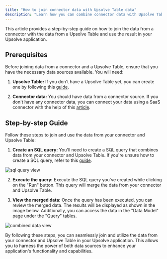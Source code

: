 ```yaml
---
title: "How to join connector data with Upsolve Table data"
description: "Learn how you can combine connector data with Upsolve Table data and utilize the result in your Upsolve application"
---
```


This article provides a step-by-step guide on how to join the data from a connector with the data from a Upsolve Table and use the result in your Upsolve application.

## Prerequisites

Before joining data from a connector and a Upsolve Table, ensure that you have the necessary data sources available. You will need:

1. **Upsolve Table:** If you don't have a Upsolve Table yet, you can create one by following this [guide](https://docs.upsolve.com/connecting-your-data/creating-upsolve-table).

2. **Connector data:** You should have data from a connector source. If you don't have any connector data, you can connect your data using a SaaS connector with the help of this [article](https://docs.upsolve.com/connecting-your-data/add-connection).

## Step-by-step Guide

Follow these steps to join and use the data from your connector and Upsolve Table:

1. **Create an SQL query:** You'll need to create a SQL query that combines data from your connector and Upsolve Table. If you're unsure how to create a SQL query, refer to this [guide](https://docs.upsolve.com/connecting-your-data/creating-query).

<img
  src="https://cdn.peaka.com/how-to-guides/combine-connector-data-and-internal-data-1.png"
  alt="sql query view"
/>

2. **Execute the query:** Execute the SQL query you've created while clicking on the "Run" button. This query will merge the data from your connector and Upsolve Table.

3. **View the merged data:** Once the query has been executed, you can review the merged data. The results will be displayed as shown in the image below. Additionally, you can access the data in the "Data Model" page under the "Query" tables.

<img
  src="https://cdn.peaka.com/how-to-guides/combine-connector-data-and-internal-data-2.png"
  alt="combined data view"
/>

By following these steps, you can seamlessly join and utilize the data from your connector and Upsolve Table in your Upsolve application. This allows you to harness the power of both data sources to enhance your application's functionality and capabilities.
